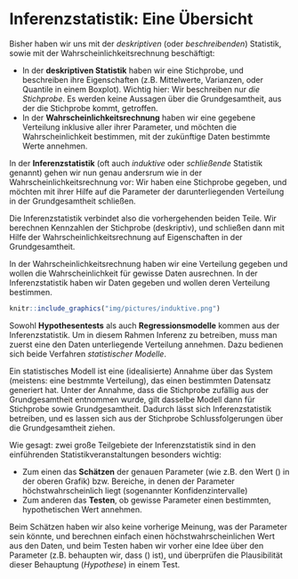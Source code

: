 # Inferenzstatistik: Eine Übersicht {-}

Bisher haben wir uns mit der *deskriptiven* (oder *beschreibenden*) Statistik, sowie mit der Wahrscheinlichkeitsrechnung beschäftigt:

- In der **deskriptiven Statistik** haben wir eine Stichprobe, und beschreiben ihre Eigenschaften (z.B. Mittelwerte, Varianzen, oder Quantile in einem Boxplot). Wichtig hier: Wir beschreiben nur *die Stichprobe*. Es werden keine Aussagen über die Grundgesamtheit, aus der die Stichprobe kommt, getroffen.
- In der **Wahrscheinlichkeitsrechnung** haben wir eine gegebene Verteilung inklusive aller ihrer Parameter, und möchten die Wahrscheinlichkeit bestimmen, mit der zukünftige Daten bestimmte Werte annehmen.

In der **Inferenzstatistik** (oft auch *induktive* oder *schließende* Statistik genannt) gehen wir nun genau andersrum wie in der Wahrscheinlichkeitsrechnung vor: Wir haben eine Stichprobe gegeben, und möchten mit ihrer Hilfe auf die Parameter der darunterliegenden Verteilung in der Grundgesamtheit schließen.

Die Inferenzstatistik verbindet also die vorhergehenden beiden Teile. Wir berechnen Kennzahlen der Stichprobe (deskriptiv), und schließen dann mit Hilfe der Wahrscheinlichkeitsrechnung auf Eigenschaften in der Grundgesamtheit.

In der Wahrscheinlichkeitsrechnung haben wir eine Verteilung gegeben und wollen die Wahrscheinlichkeit für gewisse Daten ausrechnen. In der Inferenzstatistik haben wir Daten gegeben und wollen deren Verteilung bestimmen.

```r
knitr::include_graphics("img/pictures/induktive.png")
```

Sowohl **Hypothesentests** als auch **Regressionsmodelle** kommen aus der Inferenzstatistik. Um in diesem Rahmen Inferenz zu betreiben, muss man zuerst eine den Daten unterliegende Verteilung annehmen. Dazu bedienen sich beide Verfahren *statistischer Modelle*.

Ein statistisches Modell ist eine (idealisierte) Annahme über das System (meistens: eine bestmmte Verteilung), das einen bestimmten Datensatz generiert hat. Unter der Annahme, dass die Stichprobe zufällig aus der Grundgesamtheit entnommen wurde, gilt dasselbe Modell dann für
Stichprobe sowie Grundgesamtheit. Dadurch lässt sich Inferenzstatistik betreiben, und es lassen sich aus der Stichprobe Schlussfolgerungen über die Grundgesamtheit ziehen.

Wie gesagt: zwei große Teilgebiete der Inferenzstatistik sind in den einführenden Statistikveranstaltungen besonders wichtig:

- Zum einen das **Schätzen** der genauen Parameter (wie z.B. den Wert \(\lambda=2\) in der oberen Grafik) bzw. Bereiche, in denen der Parameter höchstwahrscheinlich liegt (sogenannter Konfidenzintervalle)
- Zum anderen das **Testen**, ob gewisse Parameter einen bestimmten, hypothetischen Wert annehmen.

Beim Schätzen haben wir also keine vorherige Meinung, was der Parameter sein könnte, und berechnen einfach einen höchstwahrscheinlichen Wert aus den Daten, und beim Testen haben wir vorher eine Idee über den Parameter (z.B. behaupten wir, dass \(\lambda=3\) ist), und überprüfen die Plausibilität dieser Behauptung (*Hypothese*) in einem Test.